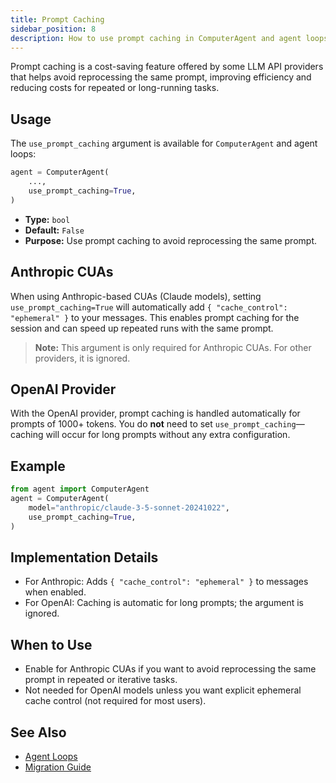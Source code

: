 ```yaml
---
title: Prompt Caching
sidebar_position: 8
description: How to use prompt caching in ComputerAgent and agent loops.
---
```


Prompt caching is a cost-saving feature offered by some LLM API providers that helps avoid reprocessing the same prompt, improving efficiency and reducing costs for repeated or long-running tasks.

## Usage

The `use_prompt_caching` argument is available for `ComputerAgent` and agent loops:

```python
agent = ComputerAgent(
    ...,
    use_prompt_caching=True,
)
```

- **Type:** `bool`
- **Default:** `False`
- **Purpose:** Use prompt caching to avoid reprocessing the same prompt.

## Anthropic CUAs

When using Anthropic-based CUAs (Claude models), setting `use_prompt_caching=True` will automatically add `{ "cache_control": "ephemeral" }` to your messages. This enables prompt caching for the session and can speed up repeated runs with the same prompt.

> **Note:** This argument is only required for Anthropic CUAs. For other providers, it is ignored.

## OpenAI Provider

With the OpenAI provider, prompt caching is handled automatically for prompts of 1000+ tokens. You do **not** need to set `use_prompt_caching`—caching will occur for long prompts without any extra configuration.

## Example

```python
from agent import ComputerAgent
agent = ComputerAgent(
    model="anthropic/claude-3-5-sonnet-20241022",
    use_prompt_caching=True,
)
```

## Implementation Details
- For Anthropic: Adds `{ "cache_control": "ephemeral" }` to messages when enabled.
- For OpenAI: Caching is automatic for long prompts; the argument is ignored.

## When to Use
- Enable for Anthropic CUAs if you want to avoid reprocessing the same prompt in repeated or iterative tasks.
- Not needed for OpenAI models unless you want explicit ephemeral cache control (not required for most users).

## See Also
- [Agent Loops](./agent-loops)
- [Migration Guide](./migration-guide)
